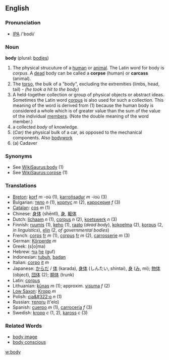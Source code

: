 ==English==
===Pronunciation===
* [[IPA]] /'bɒdi/

===Noun===
'''body''' (plural: [[bodies]])

#The physical strucuture of a [[human]] or [[animal]].  The Latin word for body is ''corpus''.  A [[dead]] body can be called a '''corpse''' (human) or '''carcass''' (animal).
#The [[torso]], the bulk of a "body", excluding the extremities (limbs, head, tail) - ''(he took a hit to the body)''
#A held-together collection or group of physical objects or abstract ideas.  Sometimes the Latin word [[corpus]] is also used for such a collection.  This meaning of the word is derived from (1) because the human body is considered a whole which is of greater value than the sum of the value of the individual [[member]]s.  (Note the double meaning of the word member.)
#a collected ''body'' of knowledge.
#(''Car)''  the physical bulk of a car, as opposed to the mechanical components. Also [[bodywork]]
#(a) Cadaver

===Synonyms===
*See [[WikiSaurus:body]] (1)
*See [[WikiSaurus:corpse]] (1)

=== Translations ===
*[[Breton]]: [[korf]] ''m'' -où (1), [[karroñsadur]] ''m'' -ioù (3)
*Bulgarian: [[тяло]] ''n'' (1), [[корпус]] ''m'' (2), [[каросерия]] ''f'' (3)
*[[Catalan]]: [[cos]] ''m'' (1)
*Chinese: [[身体]] (shēntǐ), [[身]], [[躯体]]
*Dutch: [[lichaam]] ''n'' (1), [[corpus]] ''n'' (2), [[koetswerk]] ''n'' (3)
*Finnish: [[ruumis]] (1), [[keho]] (1), [[raato]] (''dead body''), [[kokoelma]] (2), [[korpus]] (2, ''in linguistics''), [[elin]] (2, ''of governmental bodies'')
*French: [[corps]] [[:fr:corps|fr]] ''m'' (1), [[corpus]] [[:fr:corpus|fr]] ''m'' (2), [[carrosserie]] ''m'' (3)
*German: [[Körper]][[:de:Körper|de]] ''m''
*Greek: (s[o]ma)
*Hebrew: [[גוף]] [[:he:גוף|he]] (guf)
*Indonesian: [[tubuh]], [[badan]]
*Italian: [[corpo]] [[:it:corpo|it]] ''m''
*Japanese: [[からだ]] / [[体]] (karada), [[身体]] (しんたい, shintai), [[身]] ([[み]], mi); [[物体]] (object), [[団体]] (2); [[胴体]] (trunk)
*Latin: [[corpus]]
*Lithuanian: [[kūnas]] ''m'' (1); approxim. [[visuma]] ''f'' (2)
*[[Low Saxon]]: [[Kropp]] ''m''
*Polish: [[cia&#322;o]] ''n'' (1)
*Russian: [[тело]][[:ru:тело|ru]] (t'elo)
*Spanish: [[cuerpo]] ''m'' (1), [[carrocería]] ''f'' (3)
*Swedish: [[kropp]] ''c'' (1, 2), [[kaross]] ''c'' (3)

=== Related Words ===
*[[body image]]
*[[body conscious]]

[[w:body]]